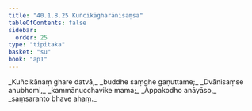 ```yaml
---
title: "40.1.8.25 Kuñcikāgharānisaṃsa"
tableOfContents: false
sidebar:
  order: 25
type: "tipitaka"
basket: "su"
book: "ap1"
---
```



<DynamicBreadcrumb />

<Division number="155" book="ap1" bookNo="20" page="364">

<Paragraph number="4452" type="verses" book="ap1">
_Kuñcikānaṃ ghare datvā,_  
_buddhe saṃghe gaṇuttame;_  
_Dvānisaṃse anubhomi,_  
_kammānucchavike mama;_  
_Appakodho anāyāso,_  
_saṃsaranto bhave ahaṃ._
</Paragraph>
</Division>